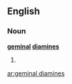 ==English==

===Noun===
'''[[geminal]] [[diamines]]'''

# {{plural of|[[geminal diamine]]}}

[[ar:geminal diamines]]